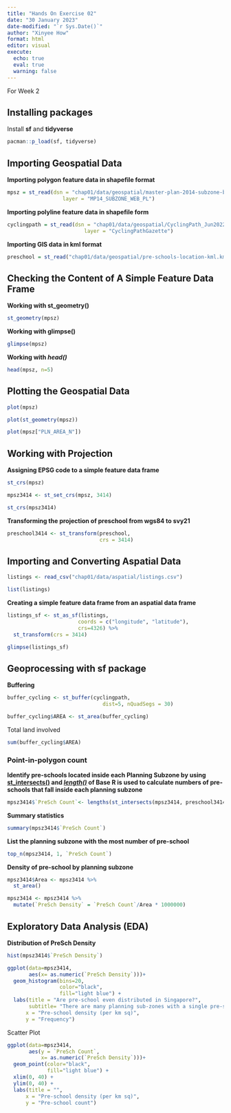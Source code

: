 ```yaml
---
title: "Hands On Exercise 02"
date: "30 January 2023"
date-modified: "`r Sys.Date()`"
author: "Xinyee How"
format: html
editor: visual
execute: 
  echo: true
  eval: true
  warning: false
---
```


For Week 2

## Installing packages

<!--comment like this-->

Install **sf** and **tidyverse**

```r
pacman::p_load(sf, tidyverse)
```

## Importing Geospatial Data

**Importing polygon feature data in shapefile format**

```r
mpsz = st_read(dsn = "chap01/data/geospatial/master-plan-2014-subzone-boundary-web-shp", 
                  layer = "MP14_SUBZONE_WEB_PL")
```

**Importing polyline feature data in shapefile form**

```r
cyclingpath = st_read(dsn = "chap01/data/geospatial/CyclingPath_Jun2022", 
                         layer = "CyclingPathGazette")
```

**Importing GIS data in kml format**

```r
preschool = st_read("chap01/data/geospatial/pre-schools-location-kml.kml")
```

## Checking the Content of A Simple Feature Data Frame

**Working with st_geometry()**

```r
st_geometry(mpsz)
```

**Working with glimpse()**

```r
glimpse(mpsz)
```

**Working with *head()***

```r
head(mpsz, n=5) 
```

## Plotting the Geospatial Data

```r
plot(mpsz)
```

```r
plot(st_geometry(mpsz))
```

```r
plot(mpsz["PLN_AREA_N"])
```

## Working with Projection

**Assigning EPSG code to a simple feature data frame**

```r
st_crs(mpsz)
```

```r
mpsz3414 <- st_set_crs(mpsz, 3414)
```

```r
st_crs(mpsz3414)
```

**Transforming the projection of preschool from wgs84 to svy21**

```r
preschool3414 <- st_transform(preschool, 
                              crs = 3414)
```

## Importing and Converting Aspatial Data

```r
listings <- read_csv("chap01/data/aspatial/listings.csv")
```

```r
list(listings) 
```

**Creating a simple feature data frame from an aspatial data frame**

```r
listings_sf <- st_as_sf(listings, 
                       coords = c("longitude", "latitude"),
                       crs=4326) %>%
  st_transform(crs = 3414)
```

```r
glimpse(listings_sf)
```

## Geoprocessing with sf package

**Buffering**

```r
buffer_cycling <- st_buffer(cyclingpath, 
                               dist=5, nQuadSegs = 30)
```

```r
buffer_cycling$AREA <- st_area(buffer_cycling)
```

Total land involved

```r
sum(buffer_cycling$AREA)
```

### Point-in-polygon count

**Identify pre-schools located inside each Planning Subzone by using [st_intersects()](https://r-spatial.github.io/sf/reference/geos_binary_pred.html) and [*length()*](https://www.rdocumentation.org/packages/base/versions/3.6.2/topics/length) of Base R is used to calculate numbers of pre-schools that fall inside each planning subzone**

```r
mpsz3414$`PreSch Count`<- lengths(st_intersects(mpsz3414, preschool3414))
```

**Summary statistics**

```r
summary(mpsz3414$`PreSch Count`)
```

**List the planning subzone with the most number of pre-school**

```r
top_n(mpsz3414, 1, `PreSch Count`)
```

**Density of pre-school by planning subzone**

```r
mpsz3414$Area <- mpsz3414 %>%
  st_area()
```

```r
mpsz3414 <- mpsz3414 %>%
  mutate(`PreSch Density` = `PreSch Count`/Area * 1000000)
```

## Exploratory Data Analysis (EDA)

**Distribution of PreSch Density**

```r
hist(mpsz3414$`PreSch Density`)
```

```r
ggplot(data=mpsz3414, 
       aes(x= as.numeric(`PreSch Density`)))+
  geom_histogram(bins=20, 
                 color="black", 
                 fill="light blue") +
  labs(title = "Are pre-school even distributed in Singapore?",
       subtitle= "There are many planning sub-zones with a single pre-school, on the other hand, \nthere are two planning sub-zones with at least 20 pre-schools",
      x = "Pre-school density (per km sq)",
      y = "Frequency")
```

Scatter Plot

```r
ggplot(data=mpsz3414, 
       aes(y = `PreSch Count`, 
           x= as.numeric(`PreSch Density`)))+
  geom_point(color="black", 
             fill="light blue") +
  xlim(0, 40) +
  ylim(0, 40) +
  labs(title = "",
      x = "Pre-school density (per km sq)",
      y = "Pre-school count")
```

